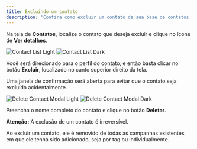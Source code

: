 ```yaml
---
title: Excluindo um contato
description: 'Confira como excluir um contato da sua base de contatos.'
---
```


Na tela de **Contatos**, localize o contato que deseja excluir e clique no ícone de **Ver detalhes**.

<Frame>
  <img
    className="block dark:hidden"
    src="/images/contacts/contacts-list-light.png"
    alt="Contact List Light"
  />
  <img
    className="hidden dark:block"
    src="/images/contacts/contacts-list-dark.png"
    alt="Contact List Dark"
  />
</Frame>

Você será direcionado para o perfil do contato, e então basta clicar no botão **Excluir**, localizado no canto superior direito da tela.

Uma janela de confirmação será aberta para evitar que o contato seja excluído acidentalmente.

<Frame>
  <img
    className="block dark:hidden"
    src="/images/contacts/contacts-delete-modal-light.png"
    alt="Delete Contact Modal Light"
  />
  <img
    className="hidden dark:block"
    src="/images/contacts/contacts-delete-modal-dark.png"
    alt="Delete Contact Modal Dark"
  />
</Frame>

Preencha o nome completo do contato e clique no botão **Deletar**.

<Warning>**Atenção:** A exclusão de um contato é irreversível.</Warning>

<Note>Ao excluir um contato, ele é removido de todas as campanhas existentes em que ele tenha sido adicionado, seja por tag ou individualmente.</Note>